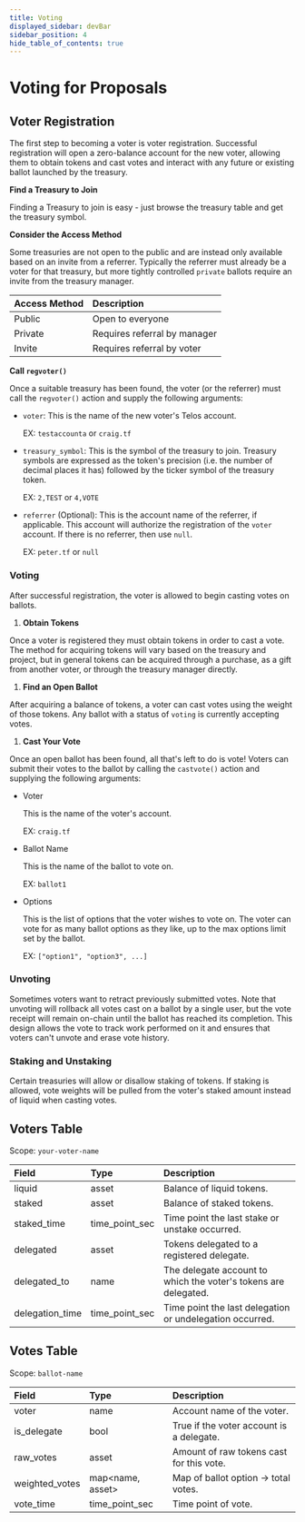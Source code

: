 ```yaml
---
title: Voting
displayed_sidebar: devBar
sidebar_position: 4
hide_table_of_contents: true
---
```



# Voting for Proposals

## Voter Registration

The first step to becoming a voter is voter registration. Successful registration will open a zero-balance account for the new voter, allowing them to obtain tokens and cast votes and interact with any future or existing ballot launched by the treasury.

**Find a Treasury to Join**

Finding a Treasury to join is easy - just browse the treasury table and get the treasury symbol.

**Consider the Access Method**

Some treasuries are not open to the public and are instead only available based on an invite from a referrer. Typically the referrer must already be a voter for that treasury, but more tightly controlled `private` ballots require an invite from the treasury manager.

| Access Method | Description |
| :--- | :--- |
| Public | Open to everyone |
| Private | Requires referral by manager |
| Invite | Requires referral by voter |

**Call `regvoter()`**

Once a suitable treasury has been found, the voter \(or the referrer\) must call the `regvoter()` action and supply the following arguments:

* `voter`: This is the name of the new voter's Telos account.

  EX: `testaccounta` or `craig.tf`

* `treasury_symbol`: This is the symbol of the treasury to join. Treasury symbols are expressed as the token's precision \(i.e. the number of decimal places it has\) followed by the ticker symbol of the treasury token.

  EX: `2,TEST` or `4,VOTE`

* `referrer` \(Optional\): This is the account name of the referrer, if applicable. This account will authorize the registration of the `voter` account. If there is no referrer, then use `null`.

  EX: `peter.tf` or `null`

### Voting

After successful registration, the voter is allowed to begin casting votes on ballots.

1. **Obtain Tokens**

Once a voter is registered they must obtain tokens in order to cast a vote. The method for acquiring tokens will vary based on the treasury and project, but in general tokens can be acquired through a purchase, as a gift from another voter, or through the treasury manager directly.

1. **Find an Open Ballot**

After acquiring a balance of tokens, a voter can cast votes using the weight of those tokens. Any ballot with a status of `voting` is currently accepting votes.

1. **Cast Your Vote**

Once an open ballot has been found, all that's left to do is vote! Voters can submit their votes to the ballot by calling the `castvote()` action and supplying the following arguments:

* Voter

  This is the name of the voter's account.

  EX: `craig.tf`

* Ballot Name

  This is the name of the ballot to vote on.

  EX: `ballot1`

* Options

  This is the list of options that the voter wishes to vote on. The voter can vote for as many ballot options as they like, up to the max options limit set by the ballot.

  EX: `["option1", "option3", ...]`

### Unvoting

Sometimes voters want to retract previously submitted votes. Note that unvoting will rollback all votes cast on a ballot by a single user, but the vote receipt will remain on-chain until the ballot has reached its completion. This design allows the vote to track work performed on it and ensures that voters can't unvote and erase vote history.

### Staking and Unstaking

Certain treasuries will allow or disallow staking of tokens. If staking is allowed, vote weights will be pulled from the voter's staked amount instead of liquid when casting votes.

## Voters Table

Scope: `your-voter-name`

| Field | Type | Description |
| :--- | :--- | :--- |
| liquid | asset | Balance of liquid tokens. |
| staked | asset | Balance of staked tokens. |
| staked\_time | time\_point\_sec | Time point the last stake or unstake occurred. |
| delegated | asset | Tokens delegated to a registered delegate. |
| delegated\_to | name | The delegate account to which the voter's tokens are delegated. |
| delegation\_time | time\_point\_sec | Time point the last delegation or undelegation occurred. |

## Votes Table

Scope: `ballot-name`

| Field | Type | Description |
| :--- | :--- | :--- |
| voter | name | Account name of the voter. |
| is\_delegate | bool | True if the voter account is a delegate. |
| raw\_votes | asset | Amount of raw tokens cast for this vote. |
| weighted\_votes | map&lt;name, asset&gt; | Map of ballot option -&gt; total votes. |
| vote\_time | time\_point\_sec | Time point of vote. |



